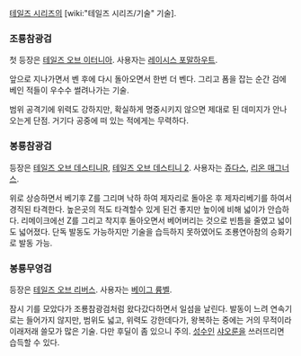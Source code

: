 [[테일즈 시리즈]]의 [wiki:"테일즈 시리즈/기술" 기술]. 

=== 조룡참광검 ===
첫 등장은 [[테일즈 오브 이터니아]]. 사용자는 [[레이시스 포말하우트]].

앞으로 지나가면서 벤 후에 다시 돌아오면서 한번 더 벤다. 그리고 폼을 잡는 순간 검에 베인 적들이 우수수 썰려나가는 기술. 

범위 공격기에 위력도 강하지만, 확실하게 명중시키지 않으면 제대로 된 데미지가 안나오는게 단점. 거기다 공중에 떠 있는 적에게는 무력하다.

=== 봉룡참광검 ===
등장은 [[테일즈 오브 데스티니]]R, [[테일즈 오브 데스티니 2]]. 사용자는 [[쥬다스]], [[리온 매그너스]].

위로 상승하면서 베기후 Z를 그리며 낙하 하여 제자리로 돌아온 후 제자리베기를 하여서 경직된 타격한다. 높은곳의 적도 타격할수 있게 된건 좋지만 높이에 비해 넓이가 안습하다. 리메이크에선 Z를 그리고 착지후 돌아오면서 베어버리는 것으로 빈틈을 줄였고 넓이도 넓어졌다. 단독 발동도 가능하지만 기술을 습득하지 못하였어도 조룡연아참의 승화기로 발동 가능.   

=== 봉룡무영검 ===
등장은 [[테일즈 오브 리버스]]. 사용자는 [[베이그 륭벨]].

잠시 기를 모았다가 조룡참광검처럼 왔다갔다하면서 일섬을 날린다. 발동이 느려 연속기로는 들어가지 않지만, 범위도 넓고, 위력도 강한데다가, 왕복하는 중에는 거의 무적이라 이래저래 쓸모가 많은 기술. 다만 후딜이 좀 있으니 주의. [[성수]]인 [[샤오룬]]을 쓰러뜨리면 습득할 수 있다.
